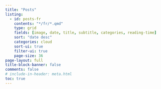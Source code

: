 ```yaml
---
title: "Posts"
listing:
  - id: posts-fr
    contents: "*/fr/*.qmd"
    type: grid
    fields: [image, date, title, subtitle, categories, reading-time]
    sort: "date desc"
    categories: cloud
    sort-ui: true
    filter-ui: true
    page-size: 36     
page-layout: full
title-block-banner: false
comments: false
# include-in-header: meta.html  
toc: true
---
```


::: {#posts}
:::
